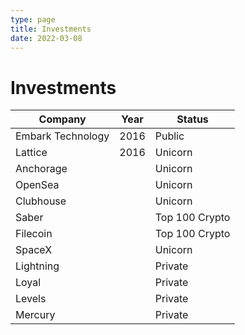 ```yaml
---
type: page
title: Investments
date: 2022-03-08
---
```


# Investments

| Company     | Year        | Status      |
| ----------- | ----------- | ----------- |
| Embark Technology | 2016 | Public |
| Lattice | 2016 | Unicorn |
| Anchorage | | Unicorn |
| OpenSea | | Unicorn |
| Clubhouse | | Unicorn |
| Saber | | Top 100 Crypto |
| Filecoin | | Top 100 Crypto |
| SpaceX | | Unicorn |
| Lightning | | Private |
| Loyal | | Private |
| Levels | | Private |
| Mercury | | Private |
